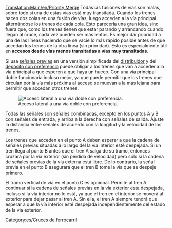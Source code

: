 [[Translation:Main/en/Priority Merge]]
{{en/-}}{{es/Menú de Cruces}}
Todas las fusiones de vías son malas, sobre todo si una de estas vías está muy transitada. Cuando los trenes hacen dos colas en una fusión de vías, luego acceden a la vía principal alternándose los trenes de cada cola. Esto parecería una gran idea, sino fuera que, como los trenes tienen que estar parando y arrancando cuando llegan al cruce, cada vez pueden ser más lentos.
Es mejor dar prioridad a una de las líneas haciendo que se vacíe lo más rápido posible antes de que accedan los trenes de la otra línea (sin prioridad). Esto es especialmente útil en '''accesos desde vías menos transitadas a vías muy transitadas'''.

Si usa [[Main/es/señales previas|señales previas]] en una versión simplificada del [[Main/es/Distribuidor con esperas|distribuidor]] y del [[Main/en/Construir depósitos de trenes/Es#Configuraciones avanzadas|depósito con preferencia]] puede obligar a los trenes que van a acceder a la vía principal a que esperen a que haya un hueco. Con una vía principal doble funcionaría incluso mejor, ya que puede permitir que los trenes que circulan por la vía más próxima al acceso se muevan a la más lejana para permitir que accedan otros trenes.

[[File:en/rightofwaymerge.png|none|frame|Acceso lateral a una vía doble con preferencia.]]

Todas las señales son señales combinadas, excepto en los puntos A y B con señales de entrada, y arriba a la derecha con señales de salida. Ajuste la distancia entre señales de acuerdo con la longitud y la velocidad de los trenes.

Los trenes que acceden en el punto A deben esperar a que la cadena de señales previas situadas a lo largo del la vía interior esté despejada. Si un tren llega al punto B antes que el tren A salga de su tramo, entonces cruzará por la vía exterior (sin pérdida de velocidad) pero sólo si la cadena de señales previas de la vía externa está libre. De lo contrario, la señal previa en el punto B asegurará que el tren B tome la vía que se despeje primero.

El tramo vertical de vía en el punto C es opcional. Permite al tren A continuar si la cadena de señales previas en la vía exterior esta despejada, incluso si la vía interior no lo está, ya que el tren en el interior se moverá al exterior para dejar pasar al tren A. Sin ella, el tren A siempre tendrá que esperar a que la vía interior esté despejada independientemente del estado de la vía exterior.

[[Category:es/Cruces de ferrocarril]]